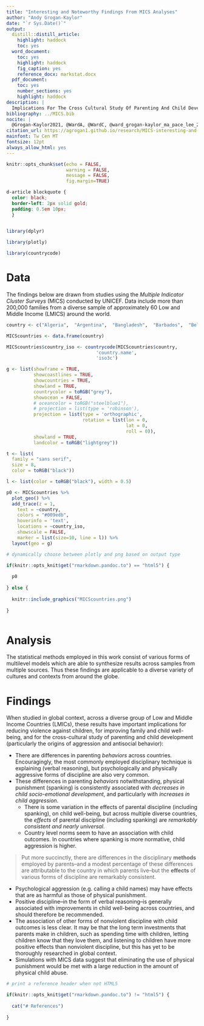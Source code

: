 ```yaml
---
title: "Interesting and Noteworthy Findings From MICS Analyses"
author: "Andy Grogan-Kaylor"
date: "`r Sys.Date()`"
output:
  distill::distill_article:
    highlight: haddock
    toc: yes
  word_document: 
    toc: yes
    highlight: haddock
    fig_caption: yes
    reference_docx: markstat.docx
  pdf_document:
    toc: yes
    number_sections: yes
    highlight: haddock
description: |
  Implications For The Cross Cultural Study Of Parenting And Child Development
bibliography: ../MICS.bib
nocite: |
  @Grogan-Kaylor2021, @WardA, @WardC, @ward_grogan-kaylor_ma_pace_lee_2021, @Pace2019, @Ma
citation_url: https://agrogan1.github.io/research/MICS-interesting-and-noteworthy-findings/MICS-interesting-and-noteworthy-findings.html
mainfont: Tw Cen MT
fontsize: 12pt
always_allow_html: yes
---
```


```r

knitr::opts_chunk$set(echo = FALSE,
                      warning = FALSE,
                      message = FALSE,
                      fig.margin=TRUE)

```

```css

d-article blockquote {
  color: black;
  border-left: 2px solid gold; 
  padding: 0.5em 10px;
  }
  
```

```r

library(dplyr)

library(plotly)

library(countrycode)

```

# Data

The findings below are drawn from studies using the *Multiple Indicator Cluster Surveys* (MICS) conducted by UNICEF. Data include more than 200,000 families from a diverse sample of approximately 60 Low and Middle Income (LMICS) around the world.

```r

country <- c("Algeria",  "Argentina",  "Bangladesh",  "Barbados",  "Belarus",  "Belize",  "Benin",  "Bosnia and Herzegovina",  "Cameroon",  "Central African Republic",  "Chad",  "Democratic Republic of the Congo",  "Republic of the Congo",  "Costa Rica",  "Cote d'Ivoire",  "Dominican Republic",  "El Salvador",  "Eswatini",  "Ghana",  "Guinea",  "Guinea Bissau",  "Guyana",  "Iraq",  "Jamaica",  "Kazakhstan",  "Kenya",  "Kosovo",  "Kyrgyzstan",  "Laos", "Macedonia",  "Madagascar",  "Malawi",  "Mali",  "Mauritania",  "Mexico",  "Moldova",  "Mongolia",  "Montenegro",  "Nepal",  "Nigeria",  "Pakistan",  "Panama",  "Paraguay",  "Sao Tome and Principe",  "Senegal",  "Serbia",  "Sierra Leone",  "Somalia",  "St. Lucia",  "State of Palestine",  "Suriname",  "Thailand",  "The Gambia",  "Togo",  "Trinidad and Tobago",  "Tunisia",  "Turkmenistan",  "Ukraine",  "Uruguay",  "Vietnam",  "Zimbabwe")

MICScountries <- data.frame(country)

MICScountries$country_iso <- countrycode(MICScountries$country, 
                                 'country.name', 
                                 'iso3c')

```

```r

g <- list(showframe = TRUE, 
          showcoastlines = TRUE, 
          showcountries = TRUE,
          showland = TRUE,
          countrycolor = toRGB("grey"),
          showocean = FALSE,
          # oceancolor = toRGB("steelblue1"),
          # projection = list(type = 'robinson'),
          projection = list(type = 'orthographic',
                            rotation = list(lon = 0,
                                            lat = 0,
                                            roll = 0)),
          showland = TRUE,
          landcolor = toRGB("lightgrey"))

t <- list(
  family = "sans serif",
  size = 8,
  color = toRGB("black"))

l <- list(color = toRGB("black"), width = 0.5)

p0 <- MICScountries %>% 
  plot_geo() %>% 
  add_trace(z = 1,
    text = ~country, 
    colors = "#009edb",
    hoverinfo = 'text',
    locations = ~country_iso, 
    showscale = FALSE,
    marker = list(size=10, line = l)) %>%
  layout(geo = g)

# dynamically choose between plotly and png based on output type

if(knitr::opts_knit$get("rmarkdown.pandoc.to") == "html5") {
  
  p0
  
} else {
  
  knitr::include_graphics("MICScountries.png")
  
}



```

# Analysis

The statistical methods employed in this work consist of various forms of multilevel models which are able to synthesize results across samples from multiple sources. Thus these findings are applicable to a diverse variety of cultures and contexts from around the globe.

# Findings

When studied in global context, across a diverse group of Low and Middle Income Countries (LMICs), these results have important implications for reducing violence against children, for improving family and child well-being, and for the cross-cultural study of parenting and child development (particularly the origins of aggression and antisocial behavior):

* There are differences in parenting *behaviors* across countries. Encouragingly, the most commonly employed disciplinary technique is explaining (verbal reasoning), but psychologically and physically aggressive forms of discipline are also very common.
* These differences in parenting *behaviors* notwithstanding, physical punishment (spanking) is consistently associated with *decreases in child socio-emotional development*, and particularly with *increases in child aggression*.
    + There is some variation in the effects of parental discipline (including spanking), on child well-being, but across multiple diverse countries, the *effects* of parental discipline (including spanking) are *remarkably consistent and nearly universal*.
    + Country level norms seem to have an association with child outcomes. In countries where spanking is more normative, child aggression is higher. 
    
> Put more succinctly, there are differences in the disciplinary **methods** employed by parents--and a modest percentage of these differences are attributable to the country in which parents live--but the **effects** of various forms of discipline are remarkably consistent.
    
* Psychological aggression (e.g. calling a child names) may have effects that are as harmful as those of physical punishment.
* Positive discipline--in the form of verbal reasoning--is generally associated with improvements in child well-being across countries, and should therefore be recommended. 
* The association of other forms of nonviolent discipline with child outcomes is less clear. It may be that the long term investments that parents make in children, such as spending time with children, letting children know that they love them, and listening to children have more positive effects than nonviolent discipline, but this has yet to be thoroughly researched in global context.
* Simulations with MICS data suggest that eliminating the use of physical punishment would be met with a large reduction in the amount of physical child abuse.


```r

# print a reference header when not HTML5

if(knitr::opts_knit$get("rmarkdown.pandoc.to") != "html5") {
  
  cat("# References")
  
}

```







